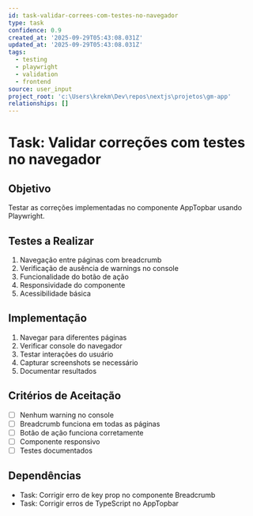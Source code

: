 ```yaml
---
id: task-validar-correes-com-testes-no-navegador
type: task
confidence: 0.9
created_at: '2025-09-29T05:43:08.031Z'
updated_at: '2025-09-29T05:43:08.031Z'
tags:
  - testing
  - playwright
  - validation
  - frontend
source: user_input
project_root: 'c:\Users\krekm\Dev\repos\nextjs\projetos\gm-app'
relationships: []
---
```

# Task: Validar correções com testes no navegador

## Objetivo
Testar as correções implementadas no componente AppTopbar usando Playwright.

## Testes a Realizar
1. Navegação entre páginas com breadcrumb
2. Verificação de ausência de warnings no console
3. Funcionalidade do botão de ação
4. Responsividade do componente
5. Acessibilidade básica

## Implementação
1. Navegar para diferentes páginas
2. Verificar console do navegador
3. Testar interações do usuário
4. Capturar screenshots se necessário
5. Documentar resultados

## Critérios de Aceitação
- [ ] Nenhum warning no console
- [ ] Breadcrumb funciona em todas as páginas
- [ ] Botão de ação funciona corretamente
- [ ] Componente responsivo
- [ ] Testes documentados

## Dependências
- Task: Corrigir erro de key prop no componente Breadcrumb
- Task: Corrigir erros de TypeScript no AppTopbar
